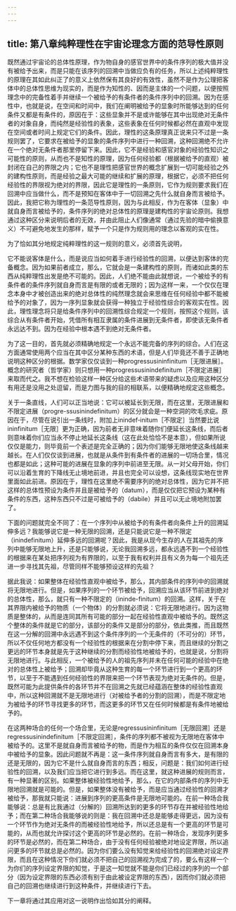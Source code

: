 ```yaml
---
---
---
```

title: 第八章纯粹理性在宇宙论理念方面的范导性原则
---





既然通过宇宙论的总体性原理，作为物自身的感官世界中的条件序列的极大值并没有被给予出来，而是只能在该序列的回溯中当做应负有的任务，所以上述纯粹理性的原理在其如此纠正了的意义上依然保有其良好的有效性，虽然不是作为公理把客体中的总体性思维为现实的，而是作为知性的、因而是主体的一个问题，以便按照理念中的完备性着手并继续一个被给予的有条件者的条件序列中的回溯。因为在感性中，也就是说，在空间和时间中，我们在阐明被给予的显象时所能够达到的任何条件又都是有条件的，原因在于：这些显象并不是或许能够在其中出现绝对无条件者的对象自身，而纯然是经验性的表象，这些表象在任何时候都必然在直观中发现在空间或者时间上规定它们的条件。因此，理性的这条原理真正说来只不过是一条规则罢了，它要求在被给予的显象的条件序列中进行一种回溯，这种回溯绝不允许在一个绝对无条件者那里停留下来。因此，它不是经验和感官对象的经验性知识之可能性的原则，从而也不是知性的原理，因为任何经验都（根据被给予的直观）被封闭在自己的界限之内；它也不是理性把感官世界的概念扩展到一切可能经验之外的建构性原则，而是经验之最大可能的继续和扩展的原理，根据它，必须不把任何经验性的界限视为绝对的界限，因此它是理性的一条原则，它作为规则要求我们在回溯中应当做什么，而不是预知在客体中于一切回溯之先什么就自身而言被给予。因此，我把它称为理性的一条范导性原则，因为与此相反，作为在客体（显象）中就自身而言被给予的，条件序列的绝对总体性的原理是建构性的宇宙论原则。我想通过这种区分来说明后者的无效，并由此阻止人们像通常（通过先验的暗中偷换意义）不可避免地发生的那样，赋予一个只是作为规则用的理念以客观的实在性。

为了恰如其分地规定纯粹理性的这一规则的意义，必须首先说明，

它不能说客体是什么，而是说应当如何着手进行经验性的回溯，以便达到客体的完备概念。因为如果前者成立，那么，它就会是一条建构性的原则，而诸如此类的东西从纯粹理性出发是绝不可能的。因此，人们绝不能由此就想说，一个被给予的有条件者的条件序列就自身而言是有限的或者无限的；因为这样一来，一个仅仅在理念本身中才被创造出来的绝对总体性的纯然理念就会来思维在任何经验中都不能被给予的对象了，因为一序列显象就会获得一种独立于经验性综合的客观实在性。因此，理性理念将只是给条件序列中的回溯性综合规定一个规则，按照这个规则，该综合从有条件者开始，凭借所有相互隶属的条件进展到无条件者，即使该无条件者永远达不到。因为在经验中根本遇不到绝对无条件者。

为了这一目的，首先就必须精确地规定一个永远不能完备的序列的综合。人们在这方面通常使用两个应当在其中区分某种东西的术语，但是人们毕竟还不善于正确地说明这种区分的根据。数学家仅仅谈到一种progressusininfinitum［无限进展］。概念的研究者（哲学家）则只想用一种progressusinindefinitum［不限定进展］来取而代之。我不想在检验这样一种区分给这些术语带来的疑虑以及应用这种区分有用还是没用之处逗留，而是力图与我的目的相联系，以便精确地规定这些概念。

关于一条直线，人们可以正当地说：它可以被延长到无限，而在这里，无限进展和不限定进展（progre-ssusinindefinitum）的区分就会是一种空洞的吹毛求疵。原因在于，尽管在说引出一条线时，附加上inindef‐initum［不限定］当然要比说ininfinitum［无限］更为正确，因为前者无非意味着随你们便延长这条线，而后者则意味着你们应当永不停止地延长这条线（这在此处恰恰不是本意），但如果所说仅仅是能力，则毕竟前一个表述是完全正确的；因为你们能够无限地使这条线越来越长。在人们仅仅谈到进展，也就是从条件到有条件者的进展的一切场合里，情况也都是如此；这种可能的进展在显象的序列中前进至无限。从一对父母开始，你们可以沿着生育的下降线无止境地前进，并且也完全可以设想，这条线现实地在世界里面如此前进。原因在于，理性在这里绝不需要序列的绝对总体性，因为它并不把这样的总体性预设为条件并且是被给予的（datum），而是仅仅把它预设为某种有条件的东西，这种东西只不过是可被给予的（dabile）并且可以无止境地附加罢了。

下面的问题就完全不同了：在一个序列中从被给予的有条件者向条件上升的回溯延伸多远？我能够说它是一种无限的回溯，还是只能说它是一种不限定（inindefinitum）延伸多远的回溯呢？因此，我是从现今生存的人在其祖先的序列中能够无限地上升，还是只能够说，无论我回溯多远，都永远遇不到一个经验性的根据来在某处把序列视为有界限的，以至于我有权利并且有义务为每一个祖先还进一步寻找其先祖，尽管同样不能够预设这样的先祖？

据此我说：如果整体在经验性直观中被给予，那么，其内部条件的序列中的回溯就将无限地进行。但是，如果序列的一个环节被给予，回溯应当从该环节前进到绝对的总体性，那么，就只有一种不限定的（ininde-finitum）的回溯。这样，关于在其界限内被给予的物质（一个物体）的分割就必须说：它将无限地进行。因为这物质是整体的，从而是连同其所有可能的部分一起在经验性直观中被给予的。既然这个整体的条件就是它的部分，该部分的条件又是部分的部分，依此类推，而且既然在这一分解的回溯中永远遇不到这个条件序列的一个无条件的（不可分的）环节，所以不仅任何地方都没有一个经验性的根据来在分割中停下来，而且继续的分割之更远的环节本身就是先于这种继续的分割而经验性地被给予的，也就是说，分割将无限地进行。与此相反，一个被给予的人的祖先序列并未在任何可能的经验中在绝对的总体性上被给予；回溯却毕竟从这种生育的每一个环节进行到一个更高的环节，以至于不能遇到任何经验性的界限来把一个环节表现为绝对无条件的。但是，既然可能为此提供条件的各环节并不在回溯之先就已经蕴涵在整体的经验性直观中，所以这种回溯就不是无限地进行（对被给予者的分割的回溯），而是不限定地为被给予的环节寻找更多的环节，而这更多的环节又在任何时候都是有条件地被给予的。

在这两种场合的任何一个场合里，无论是regressusininfinitum［无限回溯］还是regressusinindefinitum［不限定回溯］，条件的序列都不被视为无限地在客体中被给予的。这里不是就自身而言被给予的物，而是作为相互的条件仅仅在回溯本身中被给予的显象。因此问题就不再是：这一条件序列就自身而言有多大，是有限的还是无限的，因为它不是什么就自身而言的东西；相反，问题是：我们如何进行经验性的回溯，以及我们应当把它进行到多远。而在这里，就这种进展的规则而言，有一种显著的区别。如果整体被经验性地给予，那么，在它的内部条件的序列中无限地回溯就是可能的。但是，如果整体没有被给予，而是应当通过经验性的回溯才被给予，那我就只能说：进展到序列的更高条件是无限地可能的。在前一种场合我能够说：总是有比我通过（分解的）回溯所达到的更多的环节存在并被经验性地给予；而在第二种场合我能够说的则是：我在回溯中还总是能够走得更远，因为没有一个环节作为绝对无条件的而被经验性地给予，所以还总是有一个更高的环节是可能的，从而也就允许探讨这个更高的环节是必然的。在前一种场合，发现序列更多的环节是必然的，而在第二种场合，由于没有任何经验被绝对地设定界限，所以追问更多的环节就总是必然的。因为你们要么没有知觉来给经验性的回溯绝对设定界限，而且在这种情况下你们就必须不把自己的回溯视为完成了的，要么有这样一个为你们的序列设定界限的知觉，于是这一知觉就不能是你们已经过的序列的一个部分（因为设定界限的东西必须有别于由此被设定界限的东西），因而你们就必须把自己的回溯也继续进行到这种条件，并继续进行下去。

下一章将通过其应用对这一说明作出恰如其分的阐释。